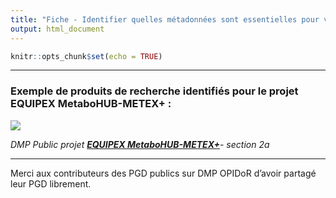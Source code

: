 ```yaml
---
title: "Fiche - Identifier quelles métadonnées sont essentielles pour vos produits de recherche"
output: html_document
---
```


```r
knitr::opts_chunk$set(echo = TRUE)
```

------------------------------------------------------------------------

### **Exemple de produits de recherche identifiés pour le projet** **EQUIPEX MetaboHUB-METEX+ :**

![](images/exemple%20me%CC%81tadonne%CC%81es.png)

*DMP Public projet* [***EQUIPEX MetaboHUB-METEX+***](https://dmp.opidor.fr/plans/13271/export.pdf?export%5Bquestion_headings%5D=true)*- section 2a*

------------------------------------------------------------------------

Merci aux contributeurs des PGD publics sur DMP OPIDoR d'avoir partagé leur PGD librement.
